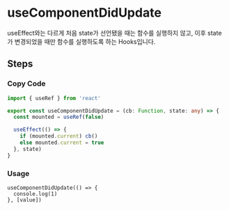 
<BackTop />

# useComponentDidUpdate

useEffect와는 다르게 처음 state가 선언됐을 때는 함수를 실행하지 않고, 이후 state가 변경되었을 때만 함수를 실행하도록 하는 Hooks입니다.

## Steps

<div className='steps'>

### Copy Code

```ts filename="services/hooks/index.tsx"
import { useRef } from 'react'

export const useComponentDidUpdate = (cb: Function, state: any) => {
  const mounted = useRef(false)

  useEffect(() => {
    if (mounted.current) cb()
    else mounted.current = true
  }, state)
}
```

### Usage

```tsx
useComponentDidUpdate(() => {
  console.log(1)
}, [value])
```

</div>

<Comment />
